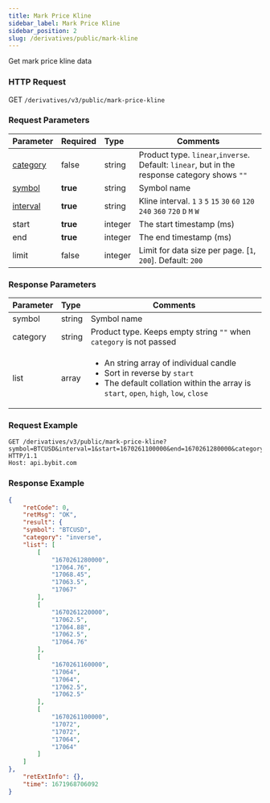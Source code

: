 ```yaml
---
title: Mark Price Kline
sidebar_label: Mark Price Kline
sidebar_position: 2
slug: /derivatives/public/mark-kline
---
```



Get mark price kline data

### HTTP Request
GET `/derivatives/v3/public/mark-price-kline`

### Request Parameters
| Parameter | Required | Type | Comments|
|:----- |:-------|:-----|------ |
|[category](../enum#category) |false |string |Product type. `linear`,`inverse`. Default: `linear`, but in the response category shows `""`|
|[symbol](../enum#symbol) |<b>true</b> |string |Symbol name|
|[interval](../enum#interval) |<b>true</b> |string |Kline interval. `1` `3` `5` `15` `30` `60` `120` `240` `360` `720` `D` `M` `W`  |
|start |<b>true</b> |integer |The start timestamp (ms)|
|end |<b>true</b> |integer |The end timestamp (ms)|
|limit |false |integer |Limit for data size per page. [`1`, `200`]. Default: `200`|

### Response Parameters
| Parameter | Type | Comments|
|:----- |:-----|----- |
|symbol |string |Symbol name |
|category |string |Product type. Keeps empty string `""` when `category` is not passed |
|list |array |<ul><li>An string array of individual candle</li><li>Sort in reverse by `start`</li><li>The default collation within the array is `start`, `open`, `high`, `low`, `close`</li> </ul>|

### Request Example

<Tabs>
<TabItem value="console-inverse" label="inverse">

```http
GET /derivatives/v3/public/mark-price-kline?symbol=BTCUSD&interval=1&start=1670261100000&end=1670261280000&category=inverse HTTP/1.1
Host: api.bybit.com
```

</TabItem>
</Tabs>

### Response Example

<Tabs>
<TabItem value="js inverse" label="inverse">

```json
{
    "retCode": 0,
    "retMsg": "OK",
    "result": {
    "symbol": "BTCUSD",
    "category": "inverse",
    "list": [
        [
            "1670261280000",
            "17064.76",
            "17068.45",
            "17063.5",
            "17067"
        ],
        [
            "1670261220000",
            "17062.5",
            "17064.88",
            "17062.5",
            "17064.76"
        ],
        [
            "1670261160000",
            "17064",
            "17064",
            "17062.5",
            "17062.5"
        ],
        [
            "1670261100000",
            "17072",
            "17072",
            "17064",
            "17064"
        ]
    ]
},
    "retExtInfo": {},
    "time": 1671968706092
}
```
</TabItem>
</Tabs>